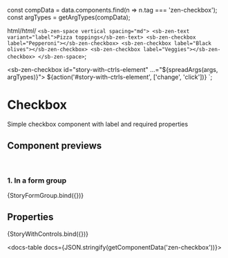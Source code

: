 
const compData = data.components.find(n => n.tag === 'zen-checkbox');
const argTypes = getArgTypes(compData);

<Meta title="Forms/Checkbox" component="zen-checkbox" argTypes={argTypes} />

  html/*html*/ `
    <sb-zen-space vertical spacing="md">
      <sb-zen-text variant="label">Pizza toppings</sb-zen-text>
      <sb-zen-checkbox label="Pepperoni"></sb-zen-checkbox>
      <sb-zen-checkbox label="Black olives"></sb-zen-checkbox>
      <sb-zen-checkbox label="Veggies"></sb-zen-checkbox>
    </sb-zen-space>
  `;

  <sb-zen-checkbox id="story-with-ctrls-element" ...="${spreadArgs(args, argTypes)}"></sb-zen-checkbox>
  ${action('#story-with-ctrls-element', ['change', 'click'])}
`;

# Checkbox

Simple checkbox component with label and required properties

## Component previews

<br />

### 1. In a form group

<Canvas>
  <Story name="StoryFormGroup">{StoryFormGroup.bind({})}</Story>
</Canvas>

## Properties

<Canvas>
  <Story
    name="default"
    args={{
      ...getDefaultArgs(argTypes),
      label: 'I have read and agree to the Terms and Conditions',
    }}
  >
    {StoryWithControls.bind({})}
  </Story>
</Canvas>

<ArgsTable story="default" />

<docs-table docs={JSON.stringify(getComponentData('zen-checkbox'))}></docs-table>
